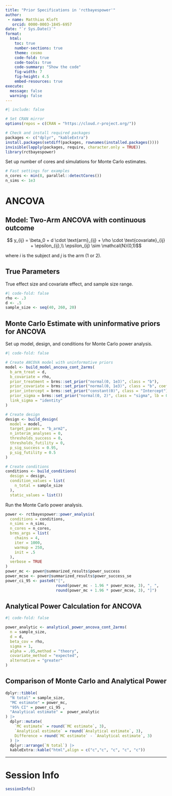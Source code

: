 ```yaml
---
title: "Prior Specifications in 'rctbayespower'"
author: 
 - name: Matthias Kloft
   orcid: 0000-0003-1845-6957
date: "`r Sys.Date()`"
format:
  html:
    toc: true
    number-sections: true
    theme: cosmo
    code-fold: true
    code-tools: true
    code-summary: "Show the code"
    fig-width: 7
    fig-height: 4.5
    embed-resources: true
execute:
  message: false
  warning: false
---
```


```r
#| include: false

# Set CRAN mirror
options(repos = c(CRAN = "https://cloud.r-project.org/"))

# Check and install required packages
packages <- c("dplyr", "kableExtra")
install.packages(setdiff(packages, rownames(installed.packages())))
invisible(lapply(packages, require, character.only = TRUE))
library(rctbayespower)
```

Set up number of cores and simulations for Monte Carlo estimates.
```r
# Fast settings for examples
n_cores <- min(8, parallel::detectCores())
n_sims <- 1e3
```



# ANCOVA

## Model: Two-Arm ANCOVA with continuous outcome

$$ y_{ij} = \beta_0 + d \cdot \text{arm}_{ij} + 
\rho \cdot \text{covariate}_{ij} + \epsilon_{ij},\\
\epsilon_{ij} \sim \mathcal{N}(0,1)$$

where $i$ is the subject and $j$ is the arm (1 or 2).


## True Parameters

True effect size and covariate effect, and sample size range.
```r
#| code-fold: false
rho <- .3
d <- .5
sample_size <- seq(40, 260, 20)
```


## Monte Carlo Estimate with uninformative priors for ANCOVA

Set up model, design, and conditions for Monte Carlo power analysis.
```r
#| code-fold: false

# Create ANCOVA model with uninformative priors
model <- build_model_ancova_cont_2arms(
  b_arm_treat = d,
  b_covariate = rho,
  prior_treatment = brms::set_prior("normal(0, 1e3)", class = "b"),
  prior_covariate = brms::set_prior("normal(0, 1e3)", class = "b", coef = "covariate"),
  prior_intercept = brms::set_prior("constant(0)", class = "Intercept"),
  prior_sigma = brms::set_prior("normal(0, 2)", class = "sigma", lb = 0),
  link_sigma = "identity"
)

# Create design
design <- build_design(
  model = model,
  target_params = "b_arm2",
  n_interim_analyses = 0,
  thresholds_success = 0,
  thresholds_futility = 0,
  p_sig_success = 0.95,
  p_sig_futility = 0.5
)

# Create conditions
conditions <- build_conditions(
  design = design,
  condition_values = list(
    n_total = sample_size
  ),
  static_values = list())
```

Run the Monte Carlo power analysis.
```r
power <- rctbayespower::power_analysis(
  conditions = conditions,
  n_sims = n_sims,
  n_cores = n_cores,
  brms_args = list(
    chains = 4,
    iter = 1000,
    warmup = 250,
    init = .5
  ),
  verbose = TRUE
)
power_mc <- power@summarized_results$power_success
power_mcse <- power@summarized_results$power_success_se
power_ci_95 <- paste0("[", 
                      round(power_mc - 1.96 * power_mcse, 3), ", ", 
                      round(power_mc + 1.96 * power_mcse, 3), "]")

```


## Analytical Power Calculation for ANCOVA
```r
#| code-fold: false

power_analytic <- analytical_power_ancova_cont_2arms(
  n = sample_size,
  d = d,
  beta_cov = rho,
  sigma = 1,
  alpha = .05,method = "theory", 
  covariate_method = "expected",
  alternative = "greater"
)
```


## Comparison of Monte Carlo and Analytical Power
```r
dplyr::tibble(
  "N total" = sample_size,
  "MC estimate" = power_mc,
  "95% CI" = power_ci_95 ,
  "Analytical estimate" =  power_analytic
) |>
  dplyr::mutate(
    `MC estimate` = round(`MC estimate`, 3),
    `Analytical estimate` = round(`Analytical estimate`, 3),
    Difference = round(`MC estimate` - `Analytical estimate`, 3)
  ) |>
  dplyr::arrange(`N total`) |> 
  kableExtra::kable("html",align = c("c","c", "c", "c", "c"))
```



***



# Session Info

```r
sessionInfo()
```

